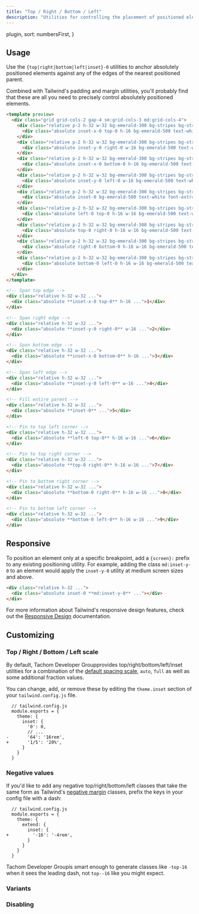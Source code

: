 ```yaml
---
title: "Top / Right / Bottom / Left"
description: "Utilities for controlling the placement of positioned elements."
---
```



  plugin,
  sort: numbersFirst,
}

## Usage

Use the `{top|right|bottom|left|inset}-0` utilities to anchor absolutely positioned elements against any of the edges of the nearest positioned parent.

Combined with Tailwind's padding and margin utilities, you'll probably find that these are all you need to precisely control absolutely positioned elements.

```html emerald
<template preview>
  <div class="grid grid-cols-2 gap-4 sm:grid-cols-3 md:grid-cols-4">
    <div class="relative p-2 h-32 w-32 bg-emerald-300 bg-stripes bg-stripes-white rounded-md">
      <div class="absolute inset-x-0 top-0 h-16 bg-emerald-500 text-white font-extrabold text-2xl flex items-center justify-center rounded-md">1</div>
    </div>
    <div class="relative p-2 h-32 w-32 bg-emerald-300 bg-stripes bg-stripes-white rounded-md">
      <div class="absolute inset-y-0 right-0 w-16 bg-emerald-500 text-white font-extrabold text-2xl flex items-center justify-center rounded-md">2</div>
    </div>
    <div class="relative p-2 h-32 w-32 bg-emerald-300 bg-stripes bg-stripes-white rounded-md">
      <div class="absolute inset-x-0 bottom-0 h-16 bg-emerald-500 text-white font-extrabold text-2xl flex items-center justify-center rounded-md">3</div>
    </div>
    <div class="relative p-2 h-32 w-32 bg-emerald-300 bg-stripes bg-stripes-white rounded-md">
      <div class="absolute inset-y-0 left-0 w-16 bg-emerald-500 text-white font-extrabold text-2xl flex items-center justify-center rounded-md">4</div>
    </div>
    <div class="relative p-2 h-32 w-32 bg-emerald-300 bg-stripes bg-stripes-white rounded-md">
      <div class="absolute inset-0 bg-emerald-500 text-white font-extrabold text-2xl flex items-center justify-center rounded-md">5</div>
    </div>
    <div class="relative p-2 h-32 w-32 bg-emerald-300 bg-stripes bg-stripes-white rounded-md">
      <div class="absolute left-0 top-0 h-16 w-16 bg-emerald-500 text-white font-extrabold text-2xl flex items-center justify-center rounded-md">6</div>
    </div>
    <div class="relative p-2 h-32 w-32 bg-emerald-300 bg-stripes bg-stripes-white rounded-md">
      <div class="absolute top-0 right-0 h-16 w-16 bg-emerald-500 text-white font-extrabold text-2xl flex items-center justify-center rounded-md">7</div>
    </div>
    <div class="relative p-2 h-32 w-32 bg-emerald-300 bg-stripes bg-stripes-white rounded-md">
      <div class="absolute right-0 bottom-0 h-16 w-16 bg-emerald-500 text-white font-extrabold text-2xl flex items-center justify-center rounded-md">8</div>
    </div>
    <div class="relative p-2 h-32 w-32 bg-emerald-300 bg-stripes bg-stripes-white rounded-md">
      <div class="absolute bottom-0 left-0 h-16 w-16 bg-emerald-500 text-white font-extrabold text-2xl flex items-center justify-center rounded-md">9</div>
    </div>
  </div>
</template>

<!-- Span top edge -->
<div class="relative h-32 w-32 ...">
  <div class="absolute **inset-x-0 top-0** h-16 ...">1</div>
</div>

<!-- Span right edge -->
<div class="relative h-32 w-32 ...">
  <div class="absolute **inset-y-0 right-0** w-16 ...">2</div>
</div>

<!-- Span bottom edge -->
<div class="relative h-32 w-32 ...">
  <div class="absolute **inset-x-0 bottom-0** h-16 ...">3</div>
</div>

<!-- Span left edge -->
<div class="relative h-32 w-32 ...">
  <div class="absolute **inset-y-0 left-0** w-16 ...">4</div>
</div>

<!-- Fill entire parent -->
<div class="relative h-32 w-32 ...">
  <div class="absolute **inset-0** ...">5</div>
</div>

<!-- Pin to top left corner -->
<div class="relative h-32 w-32 ...">
  <div class="absolute **left-0 top-0** h-16 w-16 ...">6</div>
</div>

<!-- Pin to top right corner -->
<div class="relative h-32 w-32 ...">
  <div class="absolute **top-0 right-0** h-16 w-16 ...">7</div>
</div>

<!-- Pin to bottom right corner -->
<div class="relative h-32 w-32 ...">
  <div class="absolute **bottom-0 right-0** h-16 w-16 ...">8</div>
</div>

<!-- Pin to bottom left corner -->
<div class="relative h-32 w-32 ...">
  <div class="absolute **bottom-0 left-0** h-16 w-16 ...">9</div>
</div>
```

## Responsive

To position an element only at a specific breakpoint, add a `{screen}:` prefix to any existing positioning utility. For example, adding the class `md:inset-y-0` to an element would apply the `inset-y-0` utility at medium screen sizes and above.

```html
<div class="relative h-32 ...">
  <div class="absolute inset-0 **md:inset-y-0** ..."></div>
</div>
```

For more information about Tailwind's responsive design features, check out the [Responsive Design](/docs/responsive-design) documentation.

## Customizing

### Top / Right / Bottom / Left scale

By default, Tachom Developer Groupprovides top/right/bottom/left/inset utilities for a combination of the [default spacing scale](/docs/customizing-spacing#default-spacing-scale), `auto`, `full` as well as some additional fraction values. 

You can change, add, or remove these by editing the `theme.inset` section of your `tailwind.config.js` file.

```diff-js
  // tailwind.config.js
  module.exports = {
    theme: {
      inset: {
        '0': 0,
        // ...
-       '64': '16rem',
+       '1/5': '20%',
      }
    }
  }
```

### Negative values

If you'd like to add any negative top/right/bottom/left classes that take the same form as Tailwind's [negative margin](/docs/margin#negative-margins) classes, prefix the keys in your config file with a dash:

```diff-js
  // tailwind.config.js
  module.exports = {
    theme: {
      extend: {
        inset: {
+         '-16': '-4rem',
        }
      }
    }
  }
```

Tachom Developer Groupis smart enough to generate classes like `-top-16` when it sees the leading dash, not `top--16` like you might expect.

### Variants

<Variants plugin="inset" name="top, right, bottom, left, and inset" />

### Disabling

<Disabling plugin="inset" name="top, right, bottom, left, and inset" />
